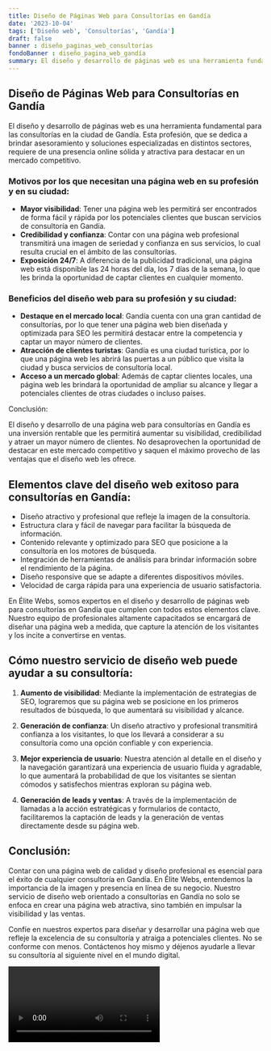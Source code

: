 ```yaml
---
title: Diseño de Páginas Web para Consultorías en Gandía
date: '2023-10-04'
tags: ['Diseño web', 'Consultorías', 'Gandía']
draft: false
banner : diseño_paginas_web_consultorías
fondoBanner : diseño_pagina_web_gandía
summary: El diseño y desarrollo de páginas web es una herramienta fundamental para las consultorías en la ciudad de Gandía. Esta profesión, que se dedica a brindar asesoramiento y soluciones especializadas en distintos sectores, requiere de una presencia online sólida y atractiva para destacar en un mercado competitivo. 
---
```


## Diseño de Páginas Web para Consultorías en Gandía

El diseño y desarrollo de páginas web es una herramienta fundamental para las consultorías en la ciudad de Gandía. Esta profesión, que se dedica a brindar asesoramiento y soluciones especializadas en distintos sectores, requiere de una presencia online sólida y atractiva para destacar en un mercado competitivo. 

### Motivos por los que necesitan una página web en su profesión y en su ciudad:

- **Mayor visibilidad**: Tener una página web les permitirá ser encontrados de forma fácil y rápida por los potenciales clientes que buscan servicios de consultoría en Gandía. 
- **Credibilidad y confianza**: Contar con una página web profesional transmitirá una imagen de seriedad y confianza en sus servicios, lo cual resulta crucial en el ámbito de las consultorías. 
- **Exposición 24/7**: A diferencia de la publicidad tradicional, una página web está disponible las 24 horas del día, los 7 días de la semana, lo que les brinda la oportunidad de captar clientes en cualquier momento. 

### Beneficios del diseño web para su profesión y su ciudad:

- **Destaque en el mercado local**: Gandía cuenta con una gran cantidad de consultorías, por lo que tener una página web bien diseñada y optimizada para SEO les permitirá destacar entre la competencia y captar un mayor número de clientes. 
- **Atracción de clientes turistas**: Gandía es una ciudad turística, por lo que una página web les abrirá las puertas a un público que visita la ciudad y busca servicios de consultoría local. 
- **Acceso a un mercado global**: Además de captar clientes locales, una página web les brindará la oportunidad de ampliar su alcance y llegar a potenciales clientes de otras ciudades o incluso países. 

Conclusión:

El diseño y desarrollo de una página web para consultorías en Gandía es una inversión rentable que les permitirá aumentar su visibilidad, credibilidad y atraer un mayor número de clientes. No desaprovechen la oportunidad de destacar en este mercado competitivo y saquen el máximo provecho de las ventajas que el diseño web les ofrece.

<GifSeo />

<Cta />

## Elementos clave del diseño web exitoso para consultorías en Gandía:

- Diseño atractivo y profesional que refleje la imagen de la consultoría.
- Estructura clara y fácil de navegar para facilitar la búsqueda de información.
- Contenido relevante y optimizado para SEO que posicione a la consultoría en los motores de búsqueda.
- Integración de herramientas de análisis para brindar información sobre el rendimiento de la página.
- Diseño responsive que se adapte a diferentes dispositivos móviles.
- Velocidad de carga rápida para una experiencia de usuario satisfactoria.

En Élite Webs, somos expertos en el diseño y desarrollo de páginas web para consultorías en Gandía que cumplen con todos estos elementos clave. Nuestro equipo de profesionales altamente capacitados se encargará de diseñar una página web a medida, que capture la atención de los visitantes y los incite a convertirse en ventas.

## Cómo nuestro servicio de diseño web puede ayudar a su consultoría:

1. **Aumento de visibilidad**: Mediante la implementación de estrategias de SEO, lograremos que su página web se posicione en los primeros resultados de búsqueda, lo que aumentará su visibilidad y alcance.

2. **Generación de confianza**: Un diseño atractivo y profesional transmitirá confianza a los visitantes, lo que los llevará a considerar a su consultoría como una opción confiable y con experiencia.

3. **Mejor experiencia de usuario**: Nuestra atención al detalle en el diseño y la navegación garantizará una experiencia de usuario fluida y agradable, lo que aumentará la probabilidad de que los visitantes se sientan cómodos y satisfechos mientras exploran su página web.

4. **Generación de leads y ventas**: A través de la implementación de llamadas a la acción estratégicas y formularios de contacto, facilitaremos la captación de leads y la generación de ventas directamente desde su página web.

## Conclusión:

Contar con una página web de calidad y diseño profesional es esencial para el éxito de cualquier consultoría en Gandía. En Élite Webs, entendemos la importancia de la imagen y presencia en línea de su negocio. Nuestro servicio de diseño web orientado a consultorías en Gandía no solo se enfoca en crear una página web atractiva, sino también en impulsar la visibilidad y las ventas.

Confíe en nuestros expertos para diseñar y desarrollar una página web que refleje la excelencia de su consultoría y atraiga a potenciales clientes. No se conforme con menos. Contáctenos hoy mismo y déjenos ayudarle a llevar su consultoría al siguiente nivel en el mundo digital.

<Video />

<CtaBot job='Consultorías' city='Gandía'/>

<Gmaps query='Gandía+españa+maps' />